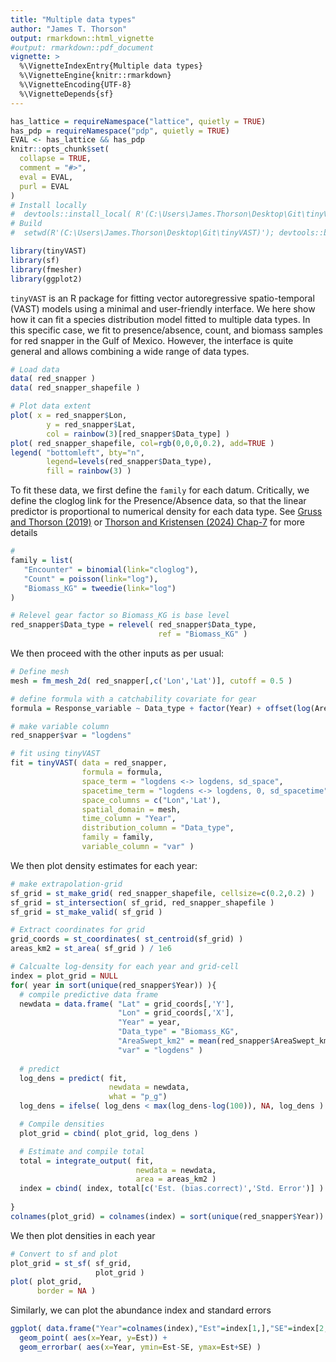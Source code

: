 ---
title: "Multiple data types"
author: "James T. Thorson"
output: rmarkdown::html_vignette
#output: rmarkdown::pdf_document
vignette: >
  %\VignetteIndexEntry{Multiple data types}
  %\VignetteEngine{knitr::rmarkdown}
  %\VignetteEncoding{UTF-8}
  %\VignetteDepends{sf}
---

```{r, include = FALSE}
has_lattice = requireNamespace("lattice", quietly = TRUE)
has_pdp = requireNamespace("pdp", quietly = TRUE)
EVAL <- has_lattice && has_pdp
knitr::opts_chunk$set(
  collapse = TRUE,
  comment = "#>",
  eval = EVAL,
  purl = EVAL
)
# Install locally
#  devtools::install_local( R'(C:\Users\James.Thorson\Desktop\Git\tinyVAST)', force=TRUE )
# Build
#  setwd(R'(C:\Users\James.Thorson\Desktop\Git\tinyVAST)'); devtools::build_rmd("vignettes/multiple_data.Rmd"); rmarkdown::render( "vignettes/multiple_data.Rmd", rmarkdown::pdf_document())
```

```{r setup, echo=TRUE, warning=FALSE, message=FALSE}
library(tinyVAST)
library(sf)
library(fmesher)
library(ggplot2)
```

`tinyVAST` is an R package for fitting vector autoregressive spatio-temporal (VAST) models using a minimal and user-friendly interface.
We here show how it can fit a species distribution model fitted to multiple data types.  In this specific case, we fit to presence/absence, count, and biomass samples for red snapper in the Gulf of Mexico.  However, the interface is quite general and allows combining a wide range of data types.

```{r, eval=TRUE, echo=TRUE, message=FALSE, fig.width=6, fig.height=6}
# Load data
data( red_snapper ) 
data( red_snapper_shapefile ) 

# Plot data extent
plot( x = red_snapper$Lon,
        y = red_snapper$Lat,
        col = rainbow(3)[red_snapper$Data_type] )
plot( red_snapper_shapefile, col=rgb(0,0,0,0.2), add=TRUE )
legend( "bottomleft", bty="n", 
        legend=levels(red_snapper$Data_type), 
        fill = rainbow(3) )
```

To fit these data, we first define the `family` for each datum.  Critically, we define the cloglog link for the Presence/Absence data, so that the linear predictor is proportional to numerical density for each data type.  See [Gruss and Thorson (2019)](https://doi.org/10.1093/icesjms/fsz075) or [Thorson and Kristensen (2024) Chap-7](https://doi.org/10.1201/9781003410294) for more details

```{r, eval=TRUE, echo=TRUE, message=FALSE, fig.width=6, fig.height=6}
#
family = list(
   "Encounter" = binomial(link="cloglog"),
   "Count" = poisson(link="log"),
   "Biomass_KG" = tweedie(link="log")
)

# Relevel gear factor so Biomass_KG is base level
red_snapper$Data_type = relevel( red_snapper$Data_type,
                                 ref = "Biomass_KG" )
```

We then proceed with the other inputs as per usual:

```{r, eval=TRUE, echo=TRUE, message=FALSE, fig.width=6, fig.height=6}
# Define mesh
mesh = fm_mesh_2d( red_snapper[,c('Lon','Lat')], cutoff = 0.5 )

# define formula with a catchability covariate for gear
formula = Response_variable ~ Data_type + factor(Year) + offset(log(AreaSwept_km2))

# make variable column
red_snapper$var = "logdens"

# fit using tinyVAST
fit = tinyVAST( data = red_snapper, 
                formula = formula,
                space_term = "logdens <-> logdens, sd_space",
                spacetime_term = "logdens <-> logdens, 0, sd_spacetime",
                space_columns = c("Lon",'Lat'),
                spatial_domain = mesh,
                time_column = "Year",
                distribution_column = "Data_type",
                family = family,
                variable_column = "var" )
```

We then plot density estimates for each year:

```{r, eval=TRUE, echo=TRUE, message=FALSE, fig.width=6, fig.height=6}
# make extrapolation-grid
sf_grid = st_make_grid( red_snapper_shapefile, cellsize=c(0.2,0.2) )
sf_grid = st_intersection( sf_grid, red_snapper_shapefile )
sf_grid = st_make_valid( sf_grid )

# Extract coordinates for grid
grid_coords = st_coordinates( st_centroid(sf_grid) )
areas_km2 = st_area( sf_grid ) / 1e6

# Calcualte log-density for each year and grid-cell
index = plot_grid = NULL
for( year in sort(unique(red_snapper$Year)) ){
  # compile predictive data frame
  newdata = data.frame( "Lat" = grid_coords[,'Y'], 
                        "Lon" = grid_coords[,'X'],
                        "Year" = year,
                        "Data_type" = "Biomass_KG",
                        "AreaSwept_km2" = mean(red_snapper$AreaSwept_km2),
                        "var" = "logdens" )
  
  # predict
  log_dens = predict( fit, 
                      newdata = newdata, 
                      what = "p_g")
  log_dens = ifelse( log_dens < max(log_dens-log(100)), NA, log_dens )

  # Compile densities
  plot_grid = cbind( plot_grid, log_dens )

  # Estimate and compile total
  total = integrate_output( fit, 
                            newdata = newdata,
                            area = areas_km2 )
  index = cbind( index, total[c('Est. (bias.correct)','Std. Error')] )
  
}
colnames(plot_grid) = colnames(index) = sort(unique(red_snapper$Year))
```

We then plot densities in each year

```{r, eval=TRUE, echo=TRUE, message=FALSE, fig.width=6, fig.height=6}
# Convert to sf and plot
plot_grid = st_sf( sf_grid, 
                   plot_grid )
plot( plot_grid,
      border = NA )
```

Similarly, we can plot the abundance index and standard errors
```{r, eval=TRUE, echo=TRUE, message=FALSE, fig.width=6, fig.height=6}
ggplot( data.frame("Year"=colnames(index),"Est"=index[1,],"SE"=index[2,]) ) + 
  geom_point( aes(x=Year, y=Est)) + 
  geom_errorbar( aes(x=Year, ymin=Est-SE, ymax=Est+SE) )
```